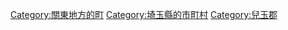 {{Commonscat|Misato, Saitama (town)}}
{{Catmore}}

{{DEFAULTSORT:Misato}}
[[Category:關東地方的町|Category:關東地方的町]]
[[Category:埼玉縣的市町村|Category:埼玉縣的市町村]]
[[Category:兒玉郡|Category:兒玉郡]]